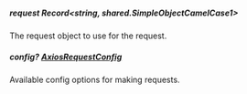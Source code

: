
##### **request** Record<string, shared.SimpleObjectCamelCase1>
The request object to use for the request.

##### **config?** [AxiosRequestConfig](https://axios-http.com/docs/req_config)
Available config options for making requests.

